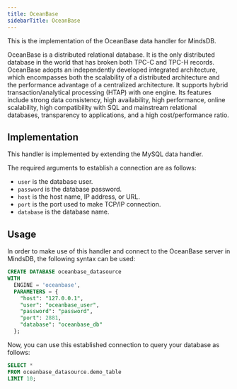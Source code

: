 ```yaml
---
title: OceanBase
sidebarTitle: OceanBase
---
```


This is the implementation of the OceanBase data handler for MindsDB.

OceanBase is a distributed relational database. It is the only distributed database in the world that has broken both TPC-C and TPC-H records. OceanBase adopts an independently developed integrated architecture, which encompasses both the scalability of a distributed architecture and the performance advantage of a centralized architecture. It supports hybrid transaction/analytical processing (HTAP) with one engine. Its features include strong data consistency, high availability, high performance, online scalability, high compatibility with SQL and mainstream relational databases, transparency to applications, and a high cost/performance ratio.

## Implementation

This handler is implemented by extending the MySQL data handler.

The required arguments to establish a connection are as follows:

* `user` is the database user.
* `password` is the database password.
* `host` is the host name, IP address, or URL.
* `port` is the port used to make TCP/IP connection.
* `database` is the database name.

## Usage

In order to make use of this handler and connect to the OceanBase server in MindsDB, the following syntax can be used:

```sql
CREATE DATABASE oceanbase_datasource
WITH
  ENGINE = 'oceanbase',
  PARAMETERS = {
    "host": "127.0.0.1",
    "user": "oceanbase_user",
    "password": "password",
    "port": 2881,
    "database": "oceanbase_db"
  };
```

Now, you can use this established connection to query your database as follows:

```sql
SELECT *
FROM oceanbase_datasource.demo_table
LIMIT 10;
```
